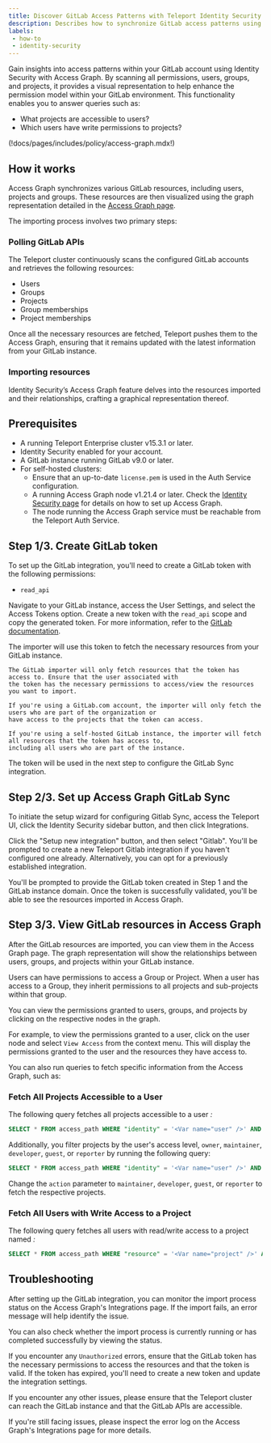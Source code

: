 ```yaml
---
title: Discover GitLab Access Patterns with Teleport Identity Security
description: Describes how to synchronize GitLab access patterns using Identity Security and Access Graph.
labels:
 - how-to
 - identity-security
---
```


Gain insights into access patterns within your GitLab account using Identity Security with Access Graph. By scanning all
permissions, users, groups, and projects, it provides a visual representation to help enhance the permission model within
your GitLab environment. This functionality enables you to answer queries such as:

- What projects are accessible to users?
- Which users have write permissions to projects?

(!docs/pages/includes/policy/access-graph.mdx!)

## How it works

Access Graph synchronizes various GitLab resources, including users, projects and groups.
These resources are then visualized using the graph representation detailed in the
[Access Graph page](../teleport-policy.mdx).

The importing process involves two primary steps:

### Polling GitLab APIs

The Teleport cluster continuously scans the configured GitLab accounts and retrieves the following resources:

- Users
- Groups
- Projects
- Group memberships
- Project memberships

Once all the necessary resources are fetched, Teleport pushes them to the
Access Graph, ensuring that it remains updated with the latest information from your GitLab instance.

### Importing resources

Identity Security’s Access Graph feature delves into the resources imported and their relationships, crafting a
graphical representation thereof.

## Prerequisites

- A running Teleport Enterprise cluster v15.3.1 or later.
- Identity Security enabled for your account.
- A GitLab instance running GitLab v9.0 or later.
- For self-hosted clusters:
  - Ensure that an up-to-date `license.pem` is used in the Auth Service configuration.
  - A running Access Graph node v1.21.4 or later.
Check the [Identity Security page](../teleport-policy.mdx) for details on
how to set up Access Graph.
  - The node running the Access Graph service must be reachable from the Teleport Auth Service.

## Step 1/3. Create GitLab token

To set up the GitLab integration, you'll need to create a GitLab token with the following permissions:

- `read_api`

Navigate to your GitLab instance, access the User Settings, and select the Access Tokens option.
Create a new token with the `read_api` scope and copy the generated token. For more information, refer to the
[GitLab documentation](https://docs.gitlab.com/ee/user/profile/personal_access_tokens.html).

The importer will use this token to fetch the necessary resources from your GitLab instance.

<Admonition type="warning">

    The GitLab importer will only fetch resources that the token has access to. Ensure that the user associated with
    the token has the necessary permissions to access/view the resources you want to import.

    If you're using a GitLab.com account, the importer will only fetch the users who are part of the organization or
    have access to the projects that the token can access.

    If you're using a self-hosted GitLab instance, the importer will fetch all resources that the token has access to,
    including all users who are part of the instance.

</Admonition>

The token will be used in the next step to configure the GitLab Sync integration.

## Step 2/3. Set up Access Graph GitLab Sync

To initiate the setup wizard for configuring Gitlab Sync, access the Teleport UI,
click the Identity Security sidebar button, and then click Integrations.

Click the "Setup new integration" button, and then select "Gitlab". You'll be prompted
to create a new Teleport Gitlab integration if you haven't configured one already.
Alternatively, you can opt for a previously established integration.

You'll be prompted to provide the GitLab token created in Step 1 and the GitLab instance domain.
Once the token is successfully validated, you'll be able to see the resources imported in Access Graph.

## Step 3/3. View GitLab resources in Access Graph

After the GitLab resources are imported, you can view them in the Access Graph page.
The graph representation will show the relationships between users, groups, and projects within your GitLab instance.

Users can have permissions to access a Group or Project. When a user has access to a Group, they inherit permissions
to all projects and sub-projects within that group.

You can view the permissions granted to users, groups, and projects by clicking on the respective nodes in the graph.

For example, to view the permissions granted to a user, click on the user node and select `View Access` from the context menu.
This will display the permissions granted to the user and the resources they have access to.

You can also run queries to fetch specific information from the Access Graph, such as:

### Fetch All Projects Accessible to a User

The following query fetches all projects accessible to a user <Var name="user" />:

```sql
SELECT * FROM access_path WHERE "identity" = '<Var name="user" />' AND source='Gitlab'
```

Additionally, you filter projects by the user's access level, `owner`, `maintainer`, `developer`, `guest`, or `reporter`
by running the following query:

```sql
SELECT * FROM access_path WHERE "identity" = '<Var name="user" />' AND source='Gitlab' AND action='owner'
```

Change the `action` parameter to `maintainer`, `developer`, `guest`, or `reporter` to fetch the respective projects.

### Fetch All Users with Write Access to a Project

The following query fetches all users with read/write access to a project named <Var name="project" />:

```sql
SELECT * FROM access_path WHERE "resource" = '<Var name="project" />' AND source='Gitlab'
```

## Troubleshooting

After setting up the GitLab integration, you can monitor the import process status on the Access Graph's Integrations page.
If the import fails, an error message will help identify the issue.

You can also check whether the import process is currently running or has completed successfully by viewing the status.

If you encounter any `Unauthorized` errors, ensure that the GitLab token has the necessary permissions to access the resources
and that the token is valid. If the token has expired, you'll need to create a new token and update the integration settings.

If you encounter any other issues, please ensure that the Teleport cluster can reach the GitLab instance and that the
GitLab APIs are accessible.

If you're still facing issues, please inspect the error log on the Access Graph's Integrations page for more details.

